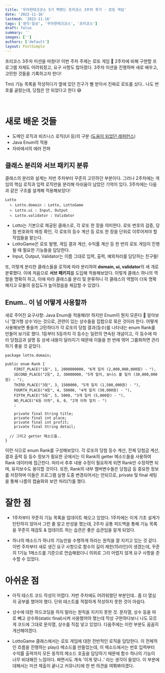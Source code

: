 ```yaml
---
title: '우아한테크코스 5기 백엔드 프리코스 3주차 후기 - 로또 게임'
date: '2022-11-16'
lastmod: '2022-11-16'
tags: ['생각·일상', '우아한테크코스', '프리코스']
draft: false
summary: ''
images: ['']
authors: ['default']
layout: PostSimple
---
```


프리코스 3주차 미션을 마쳤다!
이번 주차 주제는 로또 게임 🎱
2주차에 비해 구현할 프로그램 자체도 어려워졌고,
요구 사항도 많아졌다.
3주차 미션을 진행하며 새로 배우고, 고민한 것들을 기록하고자 한다!

Tmi) 기능 목록을 작성하다가
옆에 있던 친구가 삘 받아서 진짜로 로또를 샀다..
나도 번호를 골랐는데, 당첨은 안 되었다고 한다 😅

<br />

# 새로 배운 것들

- 도메인 로직과 비즈니스 로직(UI 등)의 구분 ([도움이 되었던 레퍼런스](https://velog.io/@eddy_song/domain-logic))
- Java Enum의 적용
- 자바에서의 에러 전파

## 클래스 분리와 서브 패키지 분류

클래스의 분리와 설계는 저번 주차부터 꾸준히 고민하던 부분이다.
그러나 2주차에는 게임의 핵심 로직과 입력 로직만을 분리해
아쉬움이 남았던 기억이 있다.
3주차에는 다음과 같은 구조를 설계해 적용해보았다!

```
Lotto
  ㄴ Lotto.domain : Lotto, LottoGame
  ㄴ Lotto.ui : Input, Output
  ㄴ Lotto.validator : Validator
```

- Lotto는 기본으로 제공된 클래스로, 각 로또 한 장을 의미한다.
  로또 번호의 검증, 당첨 번호와의 매칭 확인, 각 로또의 등수 계산 등
  로또 한 장을 단위로 이루어져야 할 작업들을 맡는다.
- LottoGame은 로또 발행, 게임 결과 계산, 수익률 계산 등
  한 번의 로또 게임이 진행될 때 필요한 기능들을 담당한다.
- Input, Output, Validator는 이름 그대로
  입력, 출력, 예외처리를 담당하는 친구들!

또, 이렇게 분리한 클래스들을 로직에 따라 분리하여
**domain, ui, validator**의 세 개로 분류했다.
이에 처음으로 **서브 패키지**를 도입해 적용해보았다.
이렇게 클래스 하나의 역할을 명확히 하고, 이에 따라 클래스를 분리 및 분류하니
각 클래스의 역할이 더욱 명확해지고 모듈의 응집도가 높아졌음을 체감할 수 있었다.

## Enum.. 이 넘 어떻게 사용할까

새로 주어진 요구사항: Java Enum을 적용해라!
하지만 Enum이 뭔지 모른다 🤔
알아보니 '열거형 상수'라는 것으로, 관련이 있는 상수들을 집합으로 묶은 것이라 한다.
어떻게 사용해보면 좋을까 고민하다가
각 로또의 당첨 결과(등수)를 나타내는 enum Rank를 만들어 보기로 했다.
1등부터 5등까지 각 등수는 일련의 연속된 개념이고,
각 등수에 따라 당첨금과 설명 등 상세 내용이 달라지기 때문에
이들을 한 번에 엮어 그룹화하면 관리하기 좋을 것 같았다.

```
package lotto.domain;

public enum Rank {
    FIRST_PLACE("1등", 1, 2000000000, "6개 일치 (2,000,000,000원) - "),
    SECOND_PLACE("2등", 2, 30000000, "5개 일치, 보너스 볼 일치 (30,000,000원) - "),
    THIRD_PLACE("3등", 3, 1500000, "5개 일치 (1,500,000원) - "),
    FOURTH_PLACE("4등", 4, 50000, "4개 일치 (50,000원) - "),
    FIFTH_PLACE("5등", 5, 5000, "3개 일치 (5,000원) - "),
    NO_PLACE("6등 이하", 6, 0, "2개 이하 일치 - ")
    ;

    private final String title;
    private final int place;
    private final int profit;
    private final String detail;

  // 그리고 getter 메소드들..
}
```

이런 식으로 enum Rank를 구성해보았다.
각 로또의 당첨 등수 계산, 전체 당첨금 계산, 결과 출력 등
등수 정보가 필요한 곳에서는 이 Rank의 getter 메소드들을 사용하여
Rank 데이터에 접근한다.
따라서 추후 내용 수정이 필요하게 되면 Rank만 수정하면 되며,
유지보수도 용이할 것이다.
또한, Rank의 내부 멤버변수들은 당첨금 등 중요한 정보를 저장하며
이들은 프로그램 실행 도중 변경되어서는 안되므로, private 및 final 세팅을 통해
나름의 캡슐화와 보안 처리(?)를 했다.

# 잘한 점

- 1주차부터 꾸준히 기능 목록을 업데이트 해오고 있었다.
  1주차에는 이게 기초 설계가 탄탄하지 않아서 그런 줄 알고 반성을 했는데,
  2주차 공통 피드백을 통해 기능 목록을 꾸준히 재검토 & 업데이트 하는 습관은
  좋은 습관임을 알게 되었다.

- 하나의 메소드가 하나의 기능만을 수행하게 하라는 원칙을 잘 지키고 있는 것 같다.
  이번 주차부터 새로 생긴 요구 사항으로 함수의 길이 제한(15라인)이 생겼는데,
  꾸준히 1기능 1메소드를 기준으로 연습해왔더니
  의외로 그리 어렵지 않게 요구 사항을 준수할 수 있었다.

# 아쉬운 점

- 아직 테스트 코드 작성이 어렵다.
  저번 주차에도 어려워했던 부분인데..
  좀 더 열심히 공부를 했어야 했다.
  단위 테스트를 적절하게 작성하지 못한 것이 아쉽다.

- 상수에 대한 하드코딩을 하지 말라는 원칙을 지키지 못한 것.
  문자열, 상수 등을 따로 빼고 상수화(static final)시켜 사용했어야 했는데
  막상 구현하다보니 나도 모르게 코드에 그대로 문자열, 상수를 직접 넣고 있었다.
  다음주에는 이런 부분도 꼼꼼히 개선해야겠다.

- LottoGame 클래스에서는 로또 게임에 대한 전반적인 로직을 담당한다.
  이 전체적인 흐름을 진행하는 play() 메소드를 만들었는데,
  이 메소드에서는 번호 입력부터 수익률 출력까지 모든 동작의 메소드 호출을 담당하기 때문에
  함수 하나의 기능이 너무 비대해진 느낌이다.
  짜면서도 계속 '이게 맞나..' 라는 생각이 들었다. 이 부분에 대해서는
  미션 제출이 끝나고 커뮤니티에 한 번 의견을 여쭤봐야겠다.
